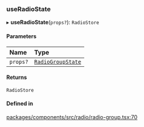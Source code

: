 ### useRadioState

▸ **useRadioState**(`props?`): `RadioStore`

#### Parameters

| Name     | Type                                               |
| :------- | :------------------------------------------------- |
| `props?` | [`RadioGroupState`](interfaces/RadioGroupState.md) |

#### Returns

`RadioStore`

#### Defined in

[packages/components/src/radio/radio-group.tsx:70](https://github.com/vtex/shoreline/blob/9b5214c2f/packages/components/src/radio/radio-group.tsx#L70)
